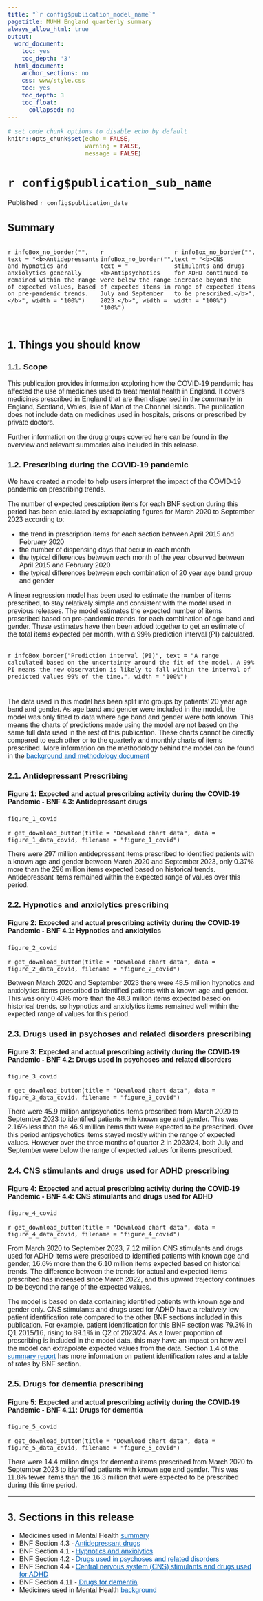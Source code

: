 ```yaml
---
title: "`r config$publication_model_name`"
pagetitle: MUMH England quarterly summary
always_allow_html: true
output:
  word_document:
    toc: yes
    toc_depth: '3'
  html_document:
    anchor_sections: no
    css: www/style.css
    toc: yes
    toc_depth: 3
    toc_float:
      collapsed: no
---
```


<script>
  $(document).ready(function() {
    $('#header').prepend('<img src=`r knitr::image_uri("www/bsa_logo.svg")` alt=\"NHSBSA logo\" style=\"position:absolute; top: 0; right: 0; padding: 10px; width: 25%;\">');
  });
</script>

<style type="text/css">  body, td {
    font-size: 16px;
    font-family: sans-serif;
  }
  .list-group-item.active {
    background-color: #005EB8!important;
    border-color: #005EB8!important;
  }
    a {
        color: #005EB8!important;
    }
    .tocify {
        border-radius: 0px!important;
    }
</style>
  <html lang="en">

```r
# set code chunk options to disable echo by default
knitr::opts_chunk$set(echo = FALSE,
                      warning = FALSE,
                      message = FALSE)

```

<main>

# `r config$publication_sub_name` {.toc-ignore}

Published `r config$publication_date` 

## Summary

::::{.row style="display: flex; padding-bottom: 15px;"}
:::{.col-md-6}
`r infoBox_no_border("", text = "<b>Antidepressants and hypnotics and anxiolytics generally remained within the range of expected values, based on pre-pandemic trends.</b>", width = "100%")`
:::
:::{.col-md-6}
`r infoBox_no_border("", text = "<b>Antipsychotics were below the range of expected items in July and September 2023.</b>", width = "100%")`
:::
:::{.col-md-6}
`r infoBox_no_border("", text = "<b>CNS stimulants and drugs for ADHD continued to increase beyond the range of expected items to be prescribed.</b>", width = "100%")`
:::
::::

## 1. Things you should know
### 1.1. Scope {.toc-ignore} 



This publication provides information exploring how the COVID-19 pandemic has affected the use of medicines used to treat mental health in England. It covers medicines prescribed in England that are then dispensed in the community in England, Scotland, Wales, Isle of Man of the Channel Islands. The publication does not include data on medicines used in hospitals, prisons or prescribed by private doctors. 

Further information on the drug groups covered here can be found in the overview and relevant summaries also included in this release.


### 1.2. Prescribing during the COVID-19 pandemic 


We have created a model to help users interpret the impact of the COVID-19 pandemic on prescribing trends.

The number of expected prescription items for each BNF section during this period has been calculated by extrapolating figures for March 2020 to September 2023 according to:

* the trend in prescription items for each section between April 2015 and February 2020
* the number of dispensing days that occur in each month
* the typical differences between each month of the year observed between April 2015 and February 2020
* the typical differences between each combination of 20 year age band group and gender

A linear regression model has been used to estimate the number of items prescribed, to stay relatively simple and consistent with the model used in previous releases. The model estimates the expected number of items prescribed based on pre-pandemic trends, for each combination of age band and gender. These estimates have then been added together to get an estimate of the total items expected per month, with a 99% prediction interval (PI) calculated.

::::{.row style="display: flex; padding-bottom: 10px;"} 
:::{.col-md-12}
`r infoBox_border("Prediction interval (PI)", text = "A range calculated based on the uncertainty around the fit of the model. A 99% PI means the new observation is likely to fall within the interval of predicted values 99% of the time.", width = "100%")`
:::
::::

The data used in this model has been split into groups by patients' 20 year age band and gender. As age band and gender were included in the model, the model was only fitted to data where age band and gender were both known. This means the charts of predictions made using the model are not based on the same full data used in the rest of this publication. These charts cannot be directly compared to each other or to the quarterly and monthly charts of items prescribed. More information on the methodology behind the model can be found in the [background and methodology document](`r config$background_link`)


### 2.1. Antidepressant Prescribing {.toc-ignore}

#### Figure 1: Expected and actual prescribing activity during the COVID-19 Pandemic - BNF 4.3: Antidepressant drugs

```r

figure_1_covid

```
`r get_download_button(title = "Download chart data", data = figure_1_data_covid, filename = "figure_1_covid")`

There were 297 million antidepressant items prescribed to identified patients with a known age and gender between March 2020 and September 2023, only 0.37% more than the 296 million items expected based on historical trends. Antidepressant items remained within the expected range of values over this period.

### 2.2. Hypnotics and anxiolytics prescribing {.toc-ignore}

#### Figure 2: Expected and actual prescribing activity during the COVID-19 Pandemic - BNF 4.1: Hypnotics and anxiolytics

```r

figure_2_covid

```
`r get_download_button(title = "Download chart data", data = figure_2_data_covid, filename = "figure_2_covid")`

Between March 2020 and September 2023 there were 48.5 million hypnotics and anxiolytics items prescribed to identified patients with a known age and gender. This was only 0.43% more than the 48.3 million items expected based on historical trends, so hypnotics and anxiolytics items remained well within the expected range of values for this period. 

### 2.3. Drugs used in psychoses and related disorders prescribing {.toc-ignore}

#### Figure 3: Expected and actual prescribing activity during the COVID-19 Pandemic - BNF 4.2: Drugs used in psychoses and related disorders

```r

figure_3_covid

```
`r get_download_button(title = "Download chart data", data = figure_3_data_covid, filename = "figure_3_covid")`

There were 45.9 million antipsychotics items prescribed from March 2020 to September 2023 to identified patients with known age and gender. This was 2.16% less than the 46.9 million items that were expected to be prescribed. Over this period antipsychotics items stayed mostly within the range of expected values. However over the three months of quarter 2 in 2023/24, both July and September were below the range of expected values for items prescribed.

### 2.4. CNS stimulants and drugs used for ADHD prescribing {.toc-ignore}

#### Figure 4: Expected and actual prescribing activity during the COVID-19 Pandemic - BNF 4.4: CNS stimulants and drugs used for ADHD

```r

figure_4_covid

```
`r get_download_button(title = "Download chart data", data = figure_4_data_covid, filename = "figure_4_covid")`

From March 2020 to September 2023, 7.12 million CNS stimulants and drugs used for ADHD items were prescribed to identified patients with known age and gender, 16.6% more than the 6.10 million items expected based on historical trends. The difference between the trends for actual and expected items prescribed has increased since March 2022, and this upward trajectory continues to be beyond the range of the expected values.

The model is based on data containing identified patients with known age and gender only. CNS stimulants and drugs used for ADHD have a relatively low patient identification rate compared to the other BNF sections included in this publication. For example, patient identification for this BNF section was 79.3% in Q1 2015/16, rising to 89.1% in Q2 of 2023/24. As a lower proportion of prescribing is included in the model data, this may have an impact on how well the model can extrapolate expected values from the data. Section 1.4 of the [summary report](`r config$html_top_link`) has more information on patient identification rates and a table of rates by BNF section.

### 2.5. Drugs for dementia prescribing {.toc-ignore}

#### Figure 5: Expected and actual prescribing activity during the COVID-19 Pandemic - BNF 4.11: Drugs for dementia

```r

figure_5_covid

```
`r get_download_button(title = "Download chart data", data = figure_5_data_covid, filename = "figure_5_covid")`

There were 14.4 million drugs for dementia items prescribed from March 2020 to September 2023 to identified patients with known age and gender. This was 11.8% fewer items than the 16.3 million that were expected to be prescribed during this time period. 


---

## 3. Sections in this release


* Medicines used in Mental Health [summary](`r config$html_top_link`)
* BNF Section 4.3 - [Antidepressant drugs](`r config$html_0403_link`)
* BNF Section 4.1 - [Hypnotics and anxiolytics](`r config$html_0401_link`)
* BNF Section 4.2 - [Drugs used in psychoses and related disorders](`r config$html_0402_link`)
* BNF Section 4.4 - [Central nervous system (CNS) stimulants and drugs used for ADHD](`r config$html_0404_link`)
* BNF Section 4.11 - [Drugs for dementia](`r config$html_0411_link`)
* Medicines used in Mental Health [background](`r config$background_link`)